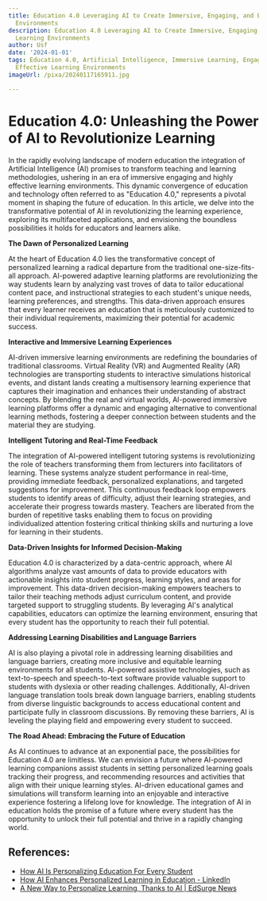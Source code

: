 ```yaml
---
title: Education 4.0 Leveraging AI to Create Immersive, Engaging, and Effective Learning
  Environments
description: Education 4.0 Leveraging AI to Create Immersive, Engaging, and Effective
  Learning Environments
author: Usf
date: '2024-01-01'
tags: Education 4.0, Artificial Intelligence, Immersive Learning, Engaging Learning,
  Effective Learning Environments
imageUrl: /pixa/20240117165911.jpg

---
```

# Education  4.0: Unleashing the Power of AI to  Revolutionize Learning

In the rapidly evolving landscape  of modern education the integration of Artificial Intelligence (AI) promises  to transform teaching and learning methodologies, ushering  in an era of immersive engaging and highly effective learning environments. This dynamic convergence  of education and technology often referred to as "Education 4.0," represents a pivotal moment in shaping the future of education. In this article,  we delve into the transformative potential of AI in revolutionizing the learning experience,  exploring its multifaceted  applications, and envisioning the boundless possibilities it holds for educators  and learners alike.

**The Dawn of Personalized Learning**

At the heart of Education 4.0 lies the transformative concept of personalized learning a  radical departure from the traditional one-size-fits-all approach. AI-powered adaptive learning platforms are revolutionizing the way students learn by analyzing vast troves  of data  to tailor educational content pace, and instructional strategies  to  each student's unique needs,  learning preferences, and strengths. This data-driven approach ensures that every learner receives an education that is meticulously customized to their individual requirements, maximizing their potential  for academic success.

**Interactive and Immersive Learning  Experiences**

AI-driven immersive learning environments are redefining  the boundaries of traditional classrooms. Virtual Reality (VR) and Augmented Reality  (AR) technologies are transporting  students to interactive simulations historical events, and distant  lands creating a multisensory learning  experience that captures their imagination and enhances their understanding of abstract concepts. By blending the real and virtual worlds, AI-powered immersive learning  platforms offer a dynamic and engaging alternative to conventional  learning methods, fostering a deeper connection between students and the material they are studying.

**Intelligent Tutoring and Real-Time  Feedback**

The integration of  AI-powered intelligent tutoring systems is revolutionizing the role of teachers transforming them from lecturers into facilitators of learning. These  systems analyze student  performance in real-time, providing immediate feedback, personalized explanations, and targeted suggestions for improvement. This continuous feedback loop  empowers students to identify areas of difficulty, adjust  their learning strategies, and accelerate their progress towards mastery.  Teachers are liberated from the burden of repetitive tasks enabling them  to focus on providing individualized attention fostering critical  thinking  skills and nurturing a love for learning in their students.

**Data-Driven Insights for  Informed Decision-Making**

Education 4.0 is characterized by a data-centric approach, where AI algorithms analyze vast amounts of data to provide educators with actionable insights into student progress, learning styles, and areas for improvement. This data-driven decision-making empowers teachers to tailor their  teaching methods adjust curriculum content, and provide targeted support to struggling students. By  leveraging AI's analytical capabilities, educators can optimize the learning  environment, ensuring that every student has the  opportunity to reach their full potential.

**Addressing Learning Disabilities  and Language Barriers**

AI is also playing a pivotal role in addressing learning disabilities and language barriers, creating more inclusive and equitable learning environments for all  students. AI-powered assistive  technologies, such as text-to-speech and speech-to-text software provide  valuable support to students with dyslexia or other  reading challenges. Additionally,  AI-driven language  translation  tools break down language barriers,  enabling students from diverse linguistic backgrounds to access educational content and  participate fully in classroom discussions. By removing these barriers, AI is leveling the playing field and empowering  every student to succeed.

**The Road Ahead: Embracing the Future  of Education**

As  AI continues to advance at an exponential pace, the possibilities for Education 4.0 are limitless. We can envision a  future where AI-powered learning companions assist students in setting personalized learning goals tracking their progress,  and recommending resources and activities  that align with their unique learning styles. AI-driven educational games and simulations will transform learning into  an enjoyable and interactive experience fostering a lifelong love  for knowledge. The integration of AI in education holds  the promise of  a future where every  student has  the opportunity to unlock their full potential and thrive in a rapidly changing world.

## References:
- [How AI Is Personalizing Education For Every Student](https://elearningindustry.com/how-ai-is-personalizing-education-for-every-student)
- [How AI Enhances Personalized Learning in Education - LinkedIn](https://www.linkedin.com/advice/0/what-some-ways-use-artificial-intelligence-personalized-0rjbc)
- [A New Way to Personalize Learning, Thanks to AI | EdSurge News](https://www.edsurge.com/news/2023-08-14-a-new-way-to-personalize-learning-thanks-to-ai)

